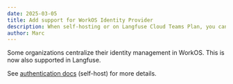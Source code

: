 ```yaml
---
date: 2025-03-05
title: Add support for WorkOS Identity Provider
description: When self-hosting or on Langfuse Cloud Teams Plan, you can now use WorkOS as an Identity Provider (IdP).
author: Marc
---
```



<ChangelogHeader />

Some organizations centralize their identity management in WorkOS. This is now also supported in Langfuse.

See [authentication docs](/self-hosting/authentication-and-sso) (self-host) for more details.
